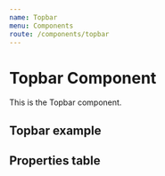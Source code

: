 ```yaml
---
name: Topbar
menu: Components
route: /components/topbar
---
```



# Topbar Component

This is the Topbar component.

## Topbar example
<Playground>
  <Topbar
    avatarURL="https://placekitten.com/32/32"
    name="Felino da Silva"
    role="Gerente"
    links={[
      { title: 'Editar perfil', icon: ['fas', 'pen'], url: '#' },
      { title: 'Sair', icon: ['fas', 'sign-out-alt'], url: '#' },
    ]}
  />
</Playground>

## Properties table
<PropsTable of={Topbar} />
